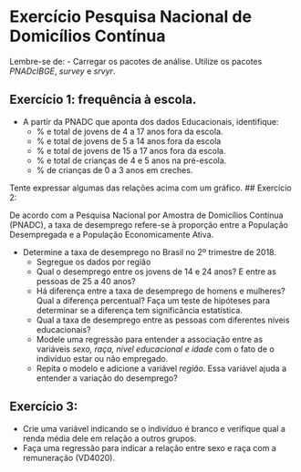 # Exercício Pesquisa Nacional de Domicílios Contínua

Lembre-se de:
- Carregar os pacotes de análise. Utilize os pacotes *PNADcIBGE*, *survey* e *srvyr*.


## Exercício 1: frequência à escola.

- A partir da PNADC que aponta dos dados Educacionais, identifique:
    + % e total de jovens de 4 a 17 anos fora da escola.
    + % e total de jovens de 5 a 14 anos fora da escola
    + % e total de jovens de 15 a 17 anos fora da escola.
    + % e total de crianças de 4 e 5 anos na pré-escola.
    + % de crianças de 0 a 3 anos em creches.

Tente expressar algumas das relações acima com um gráfico.
## Exercício 2: 

De acordo com a Pesquisa Nacional por Amostra de Domicílios Contínua (PNADC), a taxa de desemprego refere-se à proporção entre a População Desempregada e a População Economicamente Ativa.

- Determine a taxa de desemprego no Brasil no 2º trimestre de 2018. 
    + Segregue os dados por região
    + Qual o desemprego entre os jovens de 14 e 24 anos? E entre as pessoas de 25 a 40 anos?
    + Há diferença entre a taxa de desemprego de homens e mulheres? Qual a diferença percentual? Faça um teste de hipóteses para determinar se a diferença tem significância estatística.
    + Qual a taxa de desemprego entre as pessoas com diferentes níveis educacionais?
    + Modele uma regressão para entender a associação entre as variáveis *sexo, raça, nível educacional e idade* com o fato de o indivíduo estar ou não empregado. 
    + Repita o modelo e adicione a variável *região*. Essa variável ajuda a entender a variação do desemprego?

## Exercício 3:
- Crie uma variável indicando se o indivíduo é branco e verifique qual a renda média dele em relação a outros grupos.
- Faça uma regressão para indicar a relação entre sexo e raça com a remuneração (VD4020). 
